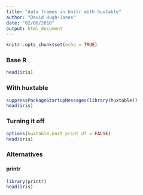 ```yaml
---
title: "data frames in knitr with huxtable"
author: "David Hugh-Jones"
date: "02/06/2018"
output: html_document
---
```


```r
knitr::opts_chunk$set(echo = TRUE)
```

### Base R

```r
head(iris)
```

### With huxtable

```r
suppressPackageStartupMessages(library(huxtable))
head(iris)
```

### Turning it off

```r
options(huxtable.knit_print_df = FALSE)
head(iris)
```

### Alternatives

#### printr

```r
library(printr)
head(iris)
```

